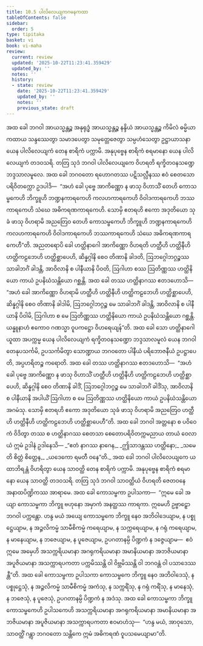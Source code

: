 ```yaml
---
title: 10.5 ပါလိလေယျကဂမနကထာ
tableOfContents: false
sidebar:
  order: 5
type: tipitaka
basket: vi
book: vi-maha
review:
  current: review
  updated: '2025-10-22T11:23:41.359429'
  updated_by: ''
  notes: ''
  history:
  - state: review
    date: '2025-10-22T11:23:41.359429'
    updated_by: ''
    notes: ''
    previous_state: draft
---
```



<ReviewStatus review={frontmatter.review} showDetails={true} />

<HypothesisAnnotation frontmatter={frontmatter} />

<DynamicBreadcrumb />

<Division number="467" book="vi-maha" e="ch" v="3" p="499">

<Paragraph number="1997" book="vi-maha">
အထ ခေါ ဘဂဝါ အာယသ္မန္တဉ္စ အနုရုဒ္ဓံ အာယသ္မန္တဉ္စ နန္ဒိယံ အာယသ္မန္တဉ္စ ကိမိလံ ဓမ္မိယာ ကထာယ သန္ဒဿေတွာ သမာဒပေတွာ သမုတ္တေဇေတွာ သမ္ပဟံသေတွာ ဥဋ္ဌာယာသနာ ယေန ပါလိလေယျကံ တေန စာရိကံ ပက္ကာမိ. အနုပုဗ္ဗေန စာရိကံ စရမာနော ယေန ပါလိလေယျကံ တဒဝသရိ. တတြ သုဒံ ဘဂဝါ ပါလိလေယျကေ ဝိဟရတိ ရက္ခိတဝနသဏ္ဍေ ဘဒ္ဒသာလမူလေ. အထ ခေါ ဘဂဝတော ရဟောဂတဿ ပဋိသလ္လီနဿ ဧဝံ စေတသော ပရိဝိတက္ကော ဥဒပါဒိ—  “အဟံ ခေါ ပုဗ္ဗေ အာကိဏ္ဏော န ဖာသု ဝိဟာသိံ တေဟိ ကောသမ္ဗကေဟိ ဘိက္ခူဟိ ဘဏ္ဍနကာရကေဟိ ကလဟကာရကေဟိ ဝိဝါဒကာရကေဟိ ဘဿကာရကေဟိ သံဃေ အဓိကရဏကာရကေဟိ. သောမှိ ဧတရဟိ ဧကော အဒုတိယော သုခံ ဖာသု ဝိဟရာမိ အညတြေဝ တေဟိ ကောသမ္ဗကေဟိ ဘိက္ခူဟိ ဘဏ္ဍနကာရကေဟိ ကလဟကာရကေဟိ ဝိဝါဒကာရကေဟိ ဘဿကာရကေဟိ သံဃေ အဓိကရဏကာရကေဟီ”တိ.
</Paragraph>

<Paragraph number="1998" book="vi-maha">
အညတရောပိ ခေါ ဟတ္ထိနာဂေါ အာကိဏ္ဏော ဝိဟရတိ ဟတ္ထီဟိ ဟတ္ထိနီဟိ ဟတ္ထိကဠဘေဟိ ဟတ္ထိစ္ဆာပေဟိ, ဆိန္နဂ္ဂါနိ စေဝ တိဏာနိ ခါဒတိ, ဩဘဂ္ဂေါဘဂ္ဂဉ္စဿ သာခါဘင်္ဂံ ခါဒန္တိ, အာဝိလာနိ စ ပါနီယာနိ ပိဝတိ, ဩဂါဟာ စဿ ဩတိဏ္ဏဿ ဟတ္ထိနိယော ကာယံ ဥပနိဃံသန္တိယော ဂစ္ဆန္တိ. အထ ခေါ တဿ ဟတ္ထိနာဂဿ ဧတဒဟောသိ—  “အဟံ ခေါ အာကိဏ္ဏော ဝိဟရာမိ ဟတ္ထီဟိ ဟတ္ထိနီဟိ ဟတ္ထိကဠဘေဟိ ဟတ္ထိစ္ဆာပေဟိ, ဆိန္နဂ္ဂါနိ စေဝ တိဏာနိ ခါဒါမိ, ဩဘဂ္ဂေါဘဂ္ဂဉ္စ မေ သာခါဘင်္ဂံ ခါဒန္တိ, အာဝိလာနိ စ ပါနီယာနိ ပိဝါမိ, ဩဂါဟာ စ မေ ဩတိဏ္ဏဿ ဟတ္ထိနိယော ကာယံ ဥပနိဃံသန္တိယော ဂစ္ဆန္တိ. ယန္နူနာဟံ ဧကောဝ ဂဏသ္မာ ဝူပကဋ္ဌော ဝိဟရေယျန်”တိ. အထ ခေါ သော ဟတ္ထိနာဂေါ ယူထာ အပက္ကမ္မ ယေန ပါလိလေယျကံ ရက္ခိတဝနသဏ္ဍော ဘဒ္ဒသာလမူလံ ယေန ဘဂဝါ တေနုပသင်္ကမိ, ဥပသင်္ကမိတွာ သောဏ္ဍာယ ဘဂဝတော ပါနီယံ ပရိဘောဇနီယံ ဥပဋ္ဌာပေတိ, အပ္ပဟရိတဉ္စ ကရောတိ.
</Paragraph>

<Paragraph number="1999" book="vi-maha">
အထ ခေါ တဿ ဟတ္ထိနာဂဿ ဧတဒဟောသိ—  “အဟံ ခေါ ပုဗ္ဗေ အာကိဏ္ဏော န ဖာသု ဝိဟာသိံ ဟတ္ထီဟိ ဟတ္ထိနီဟိ ဟတ္ထိကဠဘေဟိ ဟတ္ထိစ္ဆာပေဟိ, ဆိန္နဂ္ဂါနိ စေဝ တိဏာနိ ခါဒိံ, ဩဘဂ္ဂေါဘဂ္ဂဉ္စ မေ သာခါဘင်္ဂံ ခါဒိံသု, အာဝိလာနိ စ ပါနီယာနိ အပါယိံ ဩဂါဟာ စ မေ ဩတိဏ္ဏဿ ဟတ္ထိနိယော ကာယံ ဥပနိဃံသန္တိယော အဂမံသု. သောမှိ ဧတရဟိ ဧကော အဒုတိယော သုခံ ဖာသု ဝိဟရာမိ အညတြေဝ ဟတ္ထီဟိ ဟတ္ထိနီဟိ ဟတ္ထိကဠဘေဟိ ဟတ္ထိစ္ဆာပေဟီ”တိ.
</Paragraph>

<Paragraph number="2000" book="vi-maha">
အထ ခေါ ဘဂဝါ အတ္တနော စ ပဝိဝေကံ ဝိဒိတွာ တဿ စ ဟတ္ထိနာဂဿ စေတသာ စေတောပရိဝိတက္ကမညာယ တာယံ ဝေလာယံ ဣမံ ဥဒါနံ ဥဒါနေသိ—
</Paragraph>

<Paragraph number="2001" type="verses" book="vi-maha">
_“ဧတံ နာဂဿ နာဂေန,_  
_ဤသာဒန္တဿ ဟတ္ထိနော;_  
_သမေတိ စိတ္တံ စိတ္တေန,_  
_ယဒေကော ရမတီ ဝနေ”တိ._  

</Paragraph>

<Paragraph number="2002" book="vi-maha">
အထ ခေါ ဘဂဝါ ပါလိလေယျကေ ယထာဘိရန္တံ ဝိဟရိတွာ ယေန သာဝတ္ထိ တေန စာရိကံ ပက္ကာမိ. အနုပုဗ္ဗေန စာရိကံ စရမာနော ယေန သာဝတ္ထိ တဒဝသရိ. တတြ သုဒံ ဘဂဝါ သာဝတ္ထိယံ ဝိဟရတိ ဇေတဝနေ အနာထပိဏ္ဍိကဿ အာရာမေ. အထ ခေါ ကောသမ္ဗကာ ဥပါသကာ—  “ဣမေ ခေါ အယျာ ကောသမ္ဗကာ ဘိက္ခူ ဗဟုနော အမှာကံ အနတ္ထဿ ကာရကာ. ဣမေဟိ ဥဗ္ဗာဠှော ဘဂဝါ ပက္ကန္တော. ဟန္ဒ မယံ အယျေ ကောသမ္ဗကေ ဘိက္ခူ နေဝ အဘိဝါဒေယျာမ, န ပစ္စုဋ္ဌေယျာမ, န အဉ္ဇလိကမ္မံ သာမီစိကမ္မံ ကရေယျာမ, န သက္ကရေယျာမ, န ဂရုံ ကရေယျာမ, န မာနေယျာမ, န ဘဇေယျာမ, န ပူဇေယျာမ, ဥပဂတာနမ္ပိ ပိဏ္ဍကံ န ဒဇ္ဇေယျာမ—  ဧဝံ ဣမေ အမှေဟိ အသက္ကရိယမာနာ အဂရုကရိယမာနာ အမာနိယမာနာ အဘဇိယမာနာ အပူဇိယမာနာ အသက္ကာရပကတာ ပက္ကမိဿန္တိ ဝါ ဝိဗ္ဘမိဿန္တိ ဝါ ဘဂဝန္တံ ဝါ ပသာဒေဿန္တီ”တိ. အထ ခေါ ကောသမ္ဗကာ ဥပါသကာ ကောသမ္ဗကေ ဘိက္ခူ နေဝ အဘိဝါဒေသုံ, န ပစ္စုဋ္ဌေသုံ, န အဉ္ဇလိကမ္မံ သာမီစိကမ္မံ အကံသု, န သက္ကရိံသု, န ဂရုံ ကရိံသု, န မာနေသုံ, န ဘဇေသုံ, န ပူဇေသုံ, ဥပဂတာနမ္ပိ ပိဏ္ဍကံ န အဒံသု. အထ ခေါ ကောသမ္ဗကာ ဘိက္ခူ ကောသမ္ဗကေဟိ ဥပါသကေဟိ အသက္ကရိယမာနာ အဂရုကရိယမာနာ အမာနိယမာနာ အဘဇိယမာနာ အပူဇိယမာနာ အသက္ကာရပကတာ ဧဝမာဟံသု—  “ဟန္ဒ မယံ, အာဝုသော, သာဝတ္ထိံ ဂန္တွာ ဘဂဝတော သန္တိကေ ဣမံ အဓိကရဏံ ဝူပသမေယျာမာ”တိ.
</Paragraph>
</Division>